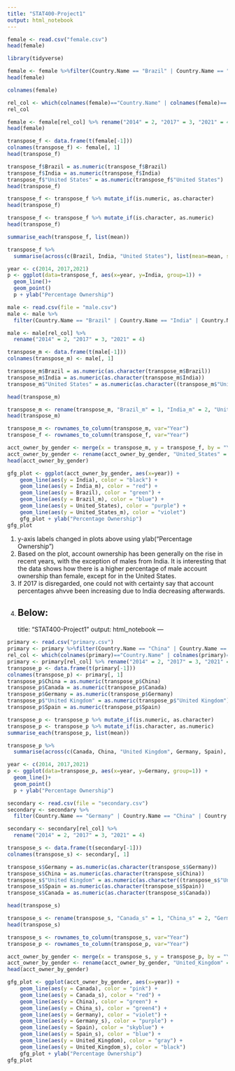 ```yaml
---
title: "STAT400-Project1"
output: html_notebook
---
```


```r
female <- read.csv("female.csv")
head(female)
```

```r
library(tidyverse)

female <- female %>%filter(Country.Name == "Brazil" | Country.Name == "India" | Country.Name == "United States")
head(female)
```

```r
colnames(female)
```

```r
rel_col <- which(colnames(female)=="Country.Name" | colnames(female)== "X2014..YR2014." | colnames(female)== "X2017..YR2017." | colnames(female) == "X2021..YR2021." )
rel_col
```

```r
female <- female[rel_col] %>% rename("2014" = 2, "2017" = 3, "2021" = 4)
head(female)
```
```r
transpose_f <- data.frame(t(female[-1]))
colnames(transpose_f) <- female[, 1]
head(transpose_f)
```

```r
transpose_f$Brazil = as.numeric(transpose_f$Brazil) 
transpose_f$India = as.numeric(transpose_f$India)
transpose_f$"United States" = as.numeric(transpose_f$"United States")
head(transpose_f)
```
```r
transpose_f <- transpose_f %>% mutate_if(is.numeric, as.character)
head(transpose_f)
```
```r
transpose_f <- transpose_f %>% mutate_if(is.character, as.numeric)
head(transpose_f)
```
```r
summarise_each(transpose_f, list(mean))
```
```r
transpose_f %>%
  summarise(across(c(Brazil, India, "United States"), list(mean=mean, sd=sd)))
```
```r
year <- c(2014, 2017,2021)
p <- ggplot(data=transpose_f, aes(x=year, y=India, group=1)) +
  geom_line()+
  geom_point()
  p + ylab("Percentage Ownership")
```
```r
male <- read.csv(file = "male.csv")
male <- male %>%
  filter(Country.Name == "Brazil" | Country.Name == "India" | Country.Name == "United States") 

male <- male[rel_col] %>% 
  rename("2014" = 2, "2017" = 3, "2021" = 4)

transpose_m <- data.frame(t(male[-1]))
colnames(transpose_m) <- male[, 1]

transpose_m$Brazil = as.numeric(as.character(transpose_m$Brazil)) 
transpose_m$India = as.numeric(as.character(transpose_m$India))
transpose_m$"United States" = as.numeric(as.character((transpose_m$"United States")))

head(transpose_m)
```
```r
transpose_m <- rename(transpose_m, "Brazil_m" = 1, "India_m" = 2, "United_States_m" = 3)
head(transpose_m)
```
```r
transpose_m <- rownames_to_column(transpose_m, var="Year") 
transpose_f <- rownames_to_column(transpose_f, var="Year")

acct_owner_by_gender <- merge(x = transpose_m, y = transpose_f, by = "Year", all.x = TRUE)
acct_owner_by_gender <- rename(acct_owner_by_gender, "United_States" = 7)
head(acct_owner_by_gender)
```
```r
gfg_plot <- ggplot(acct_owner_by_gender, aes(x=year)) +  
    geom_line(aes(y = India), color = "black") +
    geom_line(aes(y = India_m), color = "red") +
    geom_line(aes(y = Brazil), color = "green") +
    geom_line(aes(y = Brazil_m), color = "blue") +
    geom_line(aes(y = United_States), color = "purple") +
    geom_line(aes(y = United_States_m), color = "violet") 
    gfg_plot + ylab("Percentage Ownership")
gfg_plot
```
1. y-axis labels changed in plots above using ylab("Percentage Ownership")
2. Based on the plot, account ownership has been generally on the rise in recent years, with the exception of males from India. It is interesting that the data shows how there is a higher percentage of male account ownership than female, except for in the United States.
3. If 2017 is disregarded, one could not with certainty say that account percentages ahvve been increasing due to India decreasing afterwards.
4. Below:
---
title: "STAT400-Project1"
output: html_notebook
---

```r
primary <- read.csv("primary.csv")
primary <- primary %>%filter(Country.Name == "China" | Country.Name == "Canada" | Country.Name == "Germany" | Country.Name == "United Kingdom" | Country.Name == "Spain")
rel_col <- which(colnames(primary)=="Country.Name" | colnames(primary)== "X2014..YR2014." | colnames(primary)== "X2017..YR2017." | colnames(primary) == "X2021..YR2021." )
primary <- primary[rel_col] %>% rename("2014" = 2, "2017" = 3, "2021" = 4)
transpose_p <- data.frame(t(primary[-1]))
colnames(transpose_p) <- primary[, 1]
transpose_p$China = as.numeric(transpose_p$China) 
transpose_p$Canada = as.numeric(transpose_p$Canada)
transpose_p$Germany = as.numeric(transpose_p$Germany)
transpose_p$"United Kingdom" = as.numeric(transpose_p$"United Kingdom")
transpose_p$Spain = as.numeric(transpose_p$Spain)

transpose_p <- transpose_p %>% mutate_if(is.numeric, as.character)
transpose_p <- transpose_p %>% mutate_if(is.character, as.numeric)
summarise_each(transpose_p, list(mean))
```
```r
transpose_p %>%
  summarise(across(c(Canada, China, "United Kingdom", Germany, Spain), list(mean=mean, sd=sd)))
```
```r
year <- c(2014, 2017,2021)
p <- ggplot(data=transpose_p, aes(x=year, y=Germany, group=1)) +
  geom_line()+
  geom_point()
  p + ylab("Percentage Ownership")
```
```r
secondary <- read.csv(file = "secondary.csv")
secondary <- secondary %>%
  filter(Country.Name == "Germany" | Country.Name == "China" | Country.Name == "United Kingdom" | Country.Name == "Spain" | Country.Name == "Canada") 

secondary <- secondary[rel_col] %>% 
  rename("2014" = 2, "2017" = 3, "2021" = 4)

transpose_s <- data.frame(t(secondary[-1]))
colnames(transpose_s) <- secondary[, 1]

transpose_s$Germany = as.numeric(as.character(transpose_s$Germany)) 
transpose_s$China = as.numeric(as.character(transpose_s$China))
transpose_s$"United Kingdom" = as.numeric(as.character((transpose_s$"United Kingdom")))
transpose_s$Spain = as.numeric(as.character(transpose_s$Spain))
transpose_s$Canada = as.numeric(as.character(transpose_s$Canada))

head(transpose_s)
```
```r
transpose_s <- rename(transpose_s, "Canada_s" = 1, "China_s" = 2, "Germany_s" = 3, "Spain_s" = 4, "United_Kingdom_s" = 5)
head(transpose_s)
```
```r
transpose_s <- rownames_to_column(transpose_s, var="Year") 
transpose_p <- rownames_to_column(transpose_p, var="Year")

acct_owner_by_gender <- merge(x = transpose_s, y = transpose_p, by = "Year", all.x = TRUE)
acct_owner_by_gender <- rename(acct_owner_by_gender, "United_Kingdom" = 11)
head(acct_owner_by_gender)
```
```r
gfg_plot <- ggplot(acct_owner_by_gender, aes(x=year)) +  
    geom_line(aes(y = Canada), color = "pink") +
    geom_line(aes(y = Canada_s), color = "red") +
    geom_line(aes(y = China), color = "green") +
    geom_line(aes(y = China_s), color = "green4") +
    geom_line(aes(y = Germany), color = "violet") +
    geom_line(aes(y = Germany_s), color = "purple") +
    geom_line(aes(y = Spain), color = "skyblue") +
    geom_line(aes(y = Spain_s), color = "blue") +
    geom_line(aes(y = United_Kingdom), color = "gray") +
    geom_line(aes(y = United_Kingdom_s), color = "black")
    gfg_plot + ylab("Percentage Ownership")
gfg_plot
```

